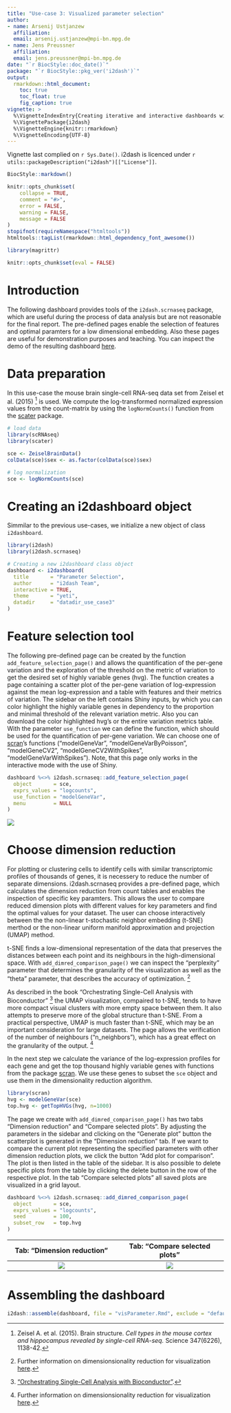 ```yaml
---
title: "Use-case 3: Visualized parameter selection"
author:
- name: Arsenij Ustjanzew
  affiliation: 
  email: arsenij.ustjanzew@mpi-bn.mpg.de
- name: Jens Preussner
  affiliation: 
  email: jens.preussner@mpi-bn.mpg.de
date: "`r BiocStyle::doc_date()`"
package: "`r BiocStyle::pkg_ver('i2dash')`"
output: 
  rmarkdown::html_document:
    toc: true
    toc_float: true
    fig_caption: true
vignette: >
  %\VignetteIndexEntry{Creating iterative and interactive dashboards with i2dash}
  %\VignettePackage{i2dash}
  %\VignetteEngine{knitr::rmarkdown}
  %\VignetteEncoding{UTF-8}
---
```


Vignette last complied on `r Sys.Date()`. i2dash is licenced under `r utils::packageDescription("i2dash")[["License"]]`.

```r
BiocStyle::markdown()
```

```r
knitr::opts_chunk$set(
    collapse = TRUE,
    comment = "#>",
    error = FALSE,
    warning = FALSE,
    message = FALSE
)
stopifnot(requireNamespace("htmltools"))
htmltools::tagList(rmarkdown::html_dependency_font_awesome())

library(magrittr)
```

```r
knitr::opts_chunk$set(eval = FALSE)
```

# Introduction 

The following dashboard provides tools of the `i2dash.scrnaseq` package, which are useful during the process of data analysis but are not reasonable for the final report. The pre-defined pages enable the selection of features and optimal paramters for a low dimensional embedding. Also these pages are useful for demonstration purposes and teaching. You can inspect the demo of the resulting dashboard [here](https://mpibn.mampok.ingress.rancher.computational.bio/use-case-3/i2dash/).

# Data preparation

In this use-case the mouse brain single-cell RNA-seq data set from Zeisel et al. (2015) [^data] is used. We compute the log-transformed normalized expression values from the count-matrix by using the `logNormCounts()` function from the [scater](https://bioconductor.org/packages/3.10/bioc/html/scater.html) package.

```r
# load data
library(scRNAseq)
library(scater)

sce <- ZeiselBrainData()
colData(sce)$sex <- as.factor(colData(sce)$sex)

# log normalization
sce <- logNormCounts(sce)
```

<a name="i2dashboard"></a>

# Creating an i2dashboard object 

Simmilar to the previous use-cases, we initialize a new object of class `i2dashboard`.

```r
library(i2dash)
library(i2dash.scrnaseq)

# Creating a new i2dashboard class object
dashboard <- i2dashboard(
  title       = "Parameter Selection",
  author      = "i2dash Team",
  interactive = TRUE,
  theme       = "yeti",
  datadir     = "datadir_use_case3"
)
```

<a name="feature"></a>

# Feature selection tool

The following pre-defined page can be created by the function `add_feature_selection_page()` and allows the quantification of the per-gene variation and the exploration of the threshold on the metric of variation to get the desired set of highly variable genes (hvg). The function creates a page containing a scatter plot of the per-gene variation of log-expression against the mean log-expression and a table with features and their metrics of variation. The sidebar on the left contains Shiny inputs, by which you can color highlight the highly variable genes in dependency to the proportion and minimal threshold of the relevant variation metric. Also you can download the color highlighted hvg's or the entire variation metrics table. With the parameter `use_function` we can define the function, which should be used for the quantification of per-gene variation. We can choose one of [scran](http://bioconductor.org/packages/release/bioc/html/scran.html)'s functions ("modelGeneVar", "modelGeneVarByPoisson", "modelGeneCV2", "modelGeneCV2WithSpikes", "modelGeneVarWithSpikes"). Note, that this page only works in the interactive mode with the use of Shiny.

```r
dashboard %<>% i2dash.scrnaseq::add_feature_selection_page(
  object       = sce,
  exprs_values = "logcounts",
  use_function = "modelGeneVar",
  menu         = NULL
)
```

![](images/use_case_3/feature_selection.PNG) 


# Choose dimension reduction

For plotting or clustering cells to identify cells with similar transcriptomic profiles of thousands of genes, it is necessery to reduce the number of separate dimensions. i2dash.scrnaseq provides a pre-defined page, which calculates the dimension reduction from count tables and enables the inspection of specific key paramters. This allows the user to compare reduced dimension plots with different values for key parameters and find the optimal values for your dataset. The user can choose interactively between the the non-linear t-stochastic neighbor embedding (t-SNE) merthod or the non-linear uniform manifold approximation and projection (UMAP) method.

t-SNE finds a low-dimensional representation of the data that preserves the distances between each point and its neighbours in the high-dimensional space. With `add_dimred_comparison_page()` we can inspect the “perplexity” parameter that determines the granularity of the visualization as well as the "theta" parameter, that describes the accuracy of optimization. [^dr]

As described in the book "Orchestrating Single-Cell Analysis with Bioconductor" [^book] the UMAP visualization, compaired to t-SNE, tends to have more compact visual clusters with more empty space between them. It also attempts to preserve more of the global structure than t-SNE. From a practical perspective, UMAP is much faster than t-SNE, which may be an important consideration for large datasets. The page allows the verification of the number of neighbours ("n_neighbors"), which has a great effect on the granularity of the output. [^dr]

In the next step we calculate the variance of the log-expression profiles for each gene and get the top thousand highly variable genes with functions from the package [scran](http://bioconductor.org/packages/release/bioc/html/scran.html). We use these genes to subset the `sce` object and use them in the dimensionality reduction algorithm.

```r
library(scran)
hvg <- modelGeneVar(sce)
top.hvg <- getTopHVGs(hvg, n=1000)
```

The page we create with `add_dimred_comparison_page()` has two tabs "Dimension reduction" and "Compare selected plots". By adjusting the parameters in the sidebar and clicking on the "Generate plot" button the scatterplot is generated in the "Dimension reduction" tab. If we want to compare the current plot representing the specified parameters with other dimension reduction plots, we click the button "Add plot for comparison". The plot is then listed in the table of the sidebar. It is also possible to delete specific plots from the table by clicking the delete button in the row of the respective plot. In the tab "Compare selected plots" all saved plots are visualized in a grid layout.

```r
dashboard %<>% i2dash.scrnaseq::add_dimred_comparison_page(
  object       = sce,
  exprs_values = "logcounts",
  seed         = 100,
  subset_row   = top.hvg
)
```

Tab: "Dimension reduction"                |  Tab: "Compare selected plots"  
:-------------------------:|:-------------------------:
![](images/use_case_3/dimred_comp1.PNG)  |  ![](images/use_case_3/dimred_comp2.PNG)

# Assembling the dashboard

```r
i2dash::assemble(dashboard, file = "visParameter.Rmd", exclude = "default")
```

[^data]: Zeisel A. et al. (2015). Brain structure. *Cell types in the mouse cortex and hippocampus revealed
by single-cell RNA-seq.* Science 347(6226), 1138-42.

[^book]: ["Orchestrating Single-Cell Analysis with Bioconductor"](https://osca.bioconductor.org/).

[^dr]: Further information on dimensionsionality reduction for visualization [here](https://osca.bioconductor.org/dimensionality-reduction.html#dimensionality-reduction-for-visualization).
